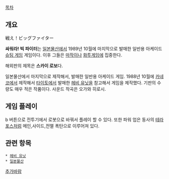 [[목차]]

== 개요 ==
戦え！ビッグファイター

'''싸워라! 빅 파이터'''는 [[일본물산]]에서 1989년 10월에 마지막으로 발매한 일반용 아케이드 [[슈팅 게임]] 게임이다. 이후 그들은 [[마작]]이나 [[화투]]게임에 집중한다.

해외판의 제목은 '''스카이 로보'''다.


일본물산에서 마지막으로 제작해서, 발매한 일반용 아케이드 게임. 1988년 10월에 [[카네코]]에서 제작해서 [[타이토]]에서 발매한 [[헤비 유닛]]을 참고해서 게임을 제작했다. 기판의 수량도 매우 적은 작품이다. 사운드 작곡은 오가와 히로시. 

== 게임 플레이 ==

b 버튼으로 전투기에서 로봇으로 바꿔서 플레이 할 수 있다. 또한 파워 업은 동사의 [[테라 포스]]처럼 메인,사이드,전멸 폭탄으로 이루어져 있다. 

== 관련 항목 ==

 * [[헤비 유닛]]
 * [[일본물산]]

[[추가바람]]
